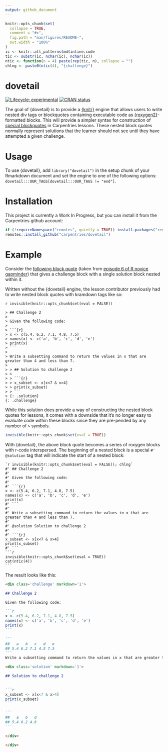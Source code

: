 ```yaml
---
output: github_document
---
```


<!-- README.md is generated from README.Rmd. Please edit that file -->

```r
knitr::opts_chunk$set(
  collapse = TRUE,
  comment = "#>",
  fig.path = "man/figures/README-",
  out.width = "100%"
)
ic <- knitr::all_patterns$md$inline.code
tic <- substr(ic, nchar(ic), nchar(ic))
ntic <- function(n = 4) paste(rep(tic, n), collapse = "")
chlng <- paste0(ntic(4), "{challenge}")
```

# dovetail

<!-- badges: start -->
[![Lifecycle: experimental](https://img.shields.io/badge/lifecycle-experimental-orange.svg)](https://www.tidyverse.org/lifecycle/#experimental)
[![CRAN status](https://www.r-pkg.org/badges/version/dovetail)](https://CRAN.R-project.org/package=dovetail)
<!-- badges: end -->

The goal of {dovetail} is to provide a [{knitr}] engine that allows users to write
nested div tags or blockquotes containing executable code as 
[{roxygen2}]-formatted blocks. This will provide a simpler syntax for
construction of [special blockquotes] in Carpentries lessons. These nested
block quotes normally represent solutions that the learner should not see until
they have attempted a given challenge.

# Usage

To use {dovetail}, add `library("dovetail")` in the setup chunk of your Rmarkdown
document and set the engine to one of the following options: `dovetail:::OUR_TAGS[dovetail:::OUR_TAGS != "end"]`.

# Installation

This project is currently a Work In Progress, but you can install it from the
Carpentries github account:

```r
if (!requireNamespace("remotes", quietly = TRUE)) install.packages("remotes")
remotes::install_github("carpentries/dovetail")
```

# Example

Consider the [following block quote](https://github.com/swcarpentry/r-novice-gapminder/blob/708ab907306ea764d2e279bb6048c6d9913523c3/_episodes_rmd/06-data-subsetting.Rmd#L263-L282) (taken from [episode 6 of R novice gapminder](http://swcarpentry.github.io/r-novice-gapminder/06-data-subsetting/index.html#challenge-2))
that gives a challenge block with a single solution block nested within it.

Written without the {dovetail} engine, the lesson contributor previously had
to write nested block quotes with kramdown tags like so:

`r invisible(knitr::opts_chunk$set(eval = FALSE))`

````
> ## Challenge 2
> 
> Given the following code:
> 
> ```{r}
> x <- c(5.4, 6.2, 7.1, 4.8, 7.5)
> names(x) <- c('a', 'b', 'c', 'd', 'e')
> print(x)
> ```
> 
> Write a subsetting command to return the values in x that are greater than 4 and less than 7.
> 
> > ## Solution to challenge 2
> > 
> > ```{r}
> > x_subset <- x[x<7 & x>4]
> > print(x_subset)
> > ```
> {: .solution}
{: .challenge}
````

While this solution does provide a way of constructing the nested block quotes
for lessons, it comes with a downside that it's no longer easy to evaluate 
code within these blocks since they are pre-pended by any number of `> ` symbols.

```r
invisible(knitr::opts_chunk$set(eval = TRUE))
```

With {dovetail}, the above block quote becomes a series of roxygen blocks with
r-code interspersed. The beginning of a nested block is a special `#' @solution`
tag that will indicate the start of a nested block:

``````
`r invisible(knitr::opts_chunk$set(eval = FALSE)); chlng`
#' ## Challenge 2
#' 
#' Given the following code:
#'
#' ```{r}
x <- c(5.4, 6.2, 7.1, 4.8, 7.5)
names(x) <- c('a', 'b', 'c', 'd', 'e')
print(x)
#' ```
#'
#' Write a subsetting command to return the values in x that are greater than 4 and less than 7.
#'
#' @solution Solution to challenge 2
#'
#' ```{r}
x_subset <- x[x<7 & x>4]
print(x_subset)
#' ```
```r
invisible(knitr::opts_chunk$set(eval = TRUE))
cat(ntic(4))
```
``````

The result looks like this:


````markdown
<div class='challenge' markdown='1'>

## Challenge 2

Given the following code:

```r
x <- c(5.4, 6.2, 7.1, 4.8, 7.5)
names(x) <- c('a', 'b', 'c', 'd', 'e')
print(x)
```

```
##   a   b   c   d   e 
## 5.4 6.2 7.1 4.8 7.5
```
Write a subsetting command to return the values in x that are greater than 4 and less than 7.

<div class='solution' markdown='1'>

## Solution to challenge 2
 

```r
x_subset <- x[x<7 & x>4]
print(x_subset)
```

```
##   a   b   d 
## 5.4 6.2 4.8
```

</div>

</div>
````


[{knitr}]:  	https://yihui.org/knitr/
[{roxygen2}]: https://r-lib.github.io/roxygen2
[special blockquotes]: https://carpentries.github.io/lesson-example/04-formatting/index.html#special-blockquotes
